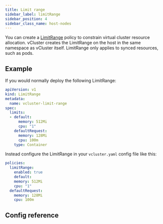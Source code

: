 ```yaml
---
title: Limit range
sidebar_label: limitRange
sidebar_position: 4
sidebar_class_name: host-nodes
---
```



<TenancySupport hostNodes="true" />

You can create a [LimitRange](https://kubernetes.io/docs/concepts/policy/limit-range/) policy to constrain virtual cluster resource allocation. vCluster creates the LimitRange on the host in the same namespace as vCluster itself. LimitRange only applies to synced resources, such as pods.

## Example

If you would normally deploy the following LimitRange:

```yaml
apiVersion: v1
kind: LimitRange
metadata:
  name: vcluster-limit-range
spec:
  limits:
  - default:
      memory: 512Mi
      cpu: "1"
    defaultRequest:
      memory: 128Mi
      cpu: 100m
    type: Container
```

Instead configure the LimitRange in your `vcluster.yaml` config file like this:

```yaml
policies:
  limitRange:
    enabled: true
    default:
    memory: 512Mi
    cpu: "1"
  defaultRequest:
    memory: 128Mi
    cpu: 100m

```

## Config reference

<LimitRange/>